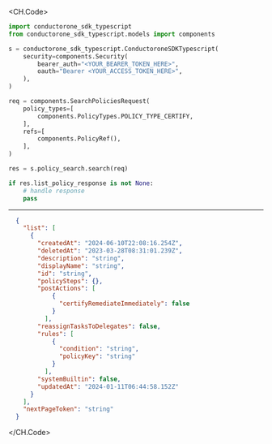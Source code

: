 
<CH.Code>
```python Search.py
import conductorone_sdk_typescript
from conductorone_sdk_typescript.models import components

s = conductorone_sdk_typescript.ConductoroneSDKTypescript(
    security=components.Security(
        bearer_auth="<YOUR_BEARER_TOKEN_HERE>",
        oauth="Bearer <YOUR_ACCESS_TOKEN_HERE>",
    ),
)

req = components.SearchPoliciesRequest(
    policy_types=[
        components.PolicyTypes.POLICY_TYPE_CERTIFY,
    ],
    refs=[
        components.PolicyRef(),
    ],
)

res = s.policy_search.search(req)

if res.list_policy_response is not None:
    # handle response
    pass
```
---

```json Example Response
  {
    "list": [
      {
        "createdAt": "2024-06-10T22:08:16.254Z",
        "deletedAt": "2023-03-28T08:31:01.239Z",
        "description": "string",
        "displayName": "string",
        "id": "string",
        "policySteps": {},
        "postActions": [
            {
              "certifyRemediateImmediately": false
            }
          ],
        "reassignTasksToDelegates": false,
        "rules": [
            {
              "condition": "string",
              "policyKey": "string"
            }
          ],
        "systemBuiltin": false,
        "updatedAt": "2024-01-11T06:44:58.152Z"
      }
    ],
    "nextPageToken": "string"
  }
```
</CH.Code>
